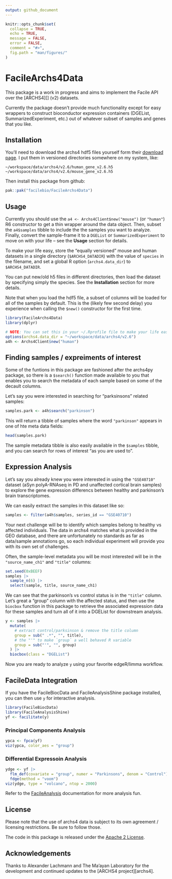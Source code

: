```yaml
---
output: github_document
---
```


<!-- README.md is generated from README.Rmd. Please edit that file -->

```r
knitr::opts_chunk$set(
  collapse = TRUE,
  echo = TRUE,
  message = FALSE,
  error = FALSE,
  comment = "#>",
  fig.path = "man/figures/"
)
```

# FacileArchs4Data

This package is a work in progress and aims to implement the Facile API over
the [ARCHS4][] (v2) datasets.

Currently the package doesn't provide much functionality except for easy
wrappers to construct bioconductor expression containers (DGEList,
SummarizedExperiment, etc.) out of whatever subset of samples and genes
that you like.

[arcsh4]: https://archs4.org/

## Installation

You'll need to download the archs4 hdf5 files yourself form their
[download page][archs4dl]. I put them in versioned directories somewhere on my
system, like:

```
~/workspace/data/archs4/v2.6/human_gene_v2.6.h5
~/workspace/data/archs4/v2.6/mouse_gene_v2.6.h5
```

Then install this package from github:

```r
pak::pak("facilebio/FacileArchs4Data")
```

[archs4dl]: https://archs4.org/download

## Usage

Currently you should use the `a4 <- Archs4Client$new("mouse")` (or `"human"`) R6
constructor to get a thin wrapper around the data object. Then, subset the
`a4$samples` tibble to include the the samples you want to analyze. Finally,
convert the sample-frame it to a `DGEList` or `SummarizedExperiment` to move on
with your life -- see the **Usage** section for details.

To make your life easy, store the "equally versioned" mouse and human
datasets in a single directory (`$ARCHS4_DATADIR`) with the value of `species`
in the filename, and set a global R option (`archs4.data_dir`) to
`$ARCHS4_DATADIR`.

You can put new/old h5 files in different directories, then load the dataset by
specifying simply the species. See the **Installation** section for more
details.

Note that when you load the hdf5 file, a subset of columns will be loaded
for all of the samples by default. This is the (likely few second delay) you
experience when calling the `$new()` constructor for the first time.


```r
library(FacileArchs4Data)
library(dplyr)

# NOTE: You can set this in your ~/.Rprofile file to make your life easier
options(archs4.data_dir = "~/workspace/data/archs4/v2.6")
a4h <- Archs4Client$new("human")
```

## Finding samples / expreiments of interest

Some of the funtions in this package are fashioned after the archs4py package,
so there is a `$search()` function made available to you that enables you to
search the metadata of each sample based on some of the decault columns.

Let's say you were interested in searching for "parksinsons" related samples:

```r
samples.park <- a4h$search("parkinson")
```

This will return a tibble of samples where the word `"parkinson"` appears
in one of hte meta data fields:

```r
head(samples.park)
```

The sample metadata tibble is also easily available in the `$samples` tibble,
and you can search for rows of interest "as you are used to".

## Expression Analysis

Let's say you already knew you were interested in using the `"GSE40710"` dataset
(aSyn polyA-RNAseq in PD and unaffected cortical brain samples) to explore the
gene expression differencs between healthy and parkinson's brain transcriptomes.

We can easily extract the samples in this dataset like so:

```r
samples <- filter(a4h$samples, series_id == "GSE40710")
```

Your next challenge will be to identify which samples belong to healthy vs
affected individuals. The data in archs4 matches what is provided in the GEO
database, and there are unfortunately no standards as far as data/sample
annotations go, so each individual experiment will provide you with its own
set of challenges.

Often, the sample-level metadata you will be most interested will be in the
`"source_name_ch1"` and `"title"` columns:

```r
set.seed(0xBEEF)
samples |> 
  sample_n(6) |> 
  select(sample, title, source_name_ch1)
```

We can see that the parkinson's vs control status is in the `"title"` column.
Let's great a "group" column with the affected status, and then use the
`biocbox` function in this package to retrieve the associated expression data
for these samples and turn all of it into a DGEList for downstream analysis.

```r
y <- samples |> 
  mutate(
    # extract control/parksinson & remove the title column
    group = sub(" .*", "", title),
    # the "'" to make `group` a well behaved R variable
    group = sub("'", "", group)
  ) |> 
  biocbox(class = "DGEList")
```

Now you are ready to analyze `y` using your favorite edgeR/limma workflow.

## FacileData Integration

If you have the FacileBiocData and FacileAnalysisShine package installed, you
can then use `y` for interactive analysis.

```r
library(FacileBiocData)
library(FacileAnalysisShine)
yf <- facilitate(y)
```

### Principal Components Analysis

```r
ypca <- fpca(yf)
viz(ypca, color_aes = "group")
```

### Differential Expressoin Analysis

```r
ydge <- yf |> 
  flm_def(covariate = "group", numer = "Parkinsons", denom = "Control") |> 
  fdge(method = "voom")
viz(ydge, type = "volcano", ntop = 2000)
```

Refer to the [FacileAnalysis][] documentation for more analysis fun.

## License

Please note that the use of archs4 data is subject to its own agreement /
licensing restrictions. Be sure to follow those.

The code in this package is released under the [Apache 2 License][apache2].

## Acknowledgements

Thanks to Alexander Lachmann and The Ma’ayan Laboratory for the development
and continued updates to the [ARCHS4 project][archs4].

[FacileAnalysis]: https://facilebio.github.io/FacileAnalysis/
[facilebio]: https://facile.bio/
[apache2]: https://www.apache.org/licenses/LICENSE-2.0
